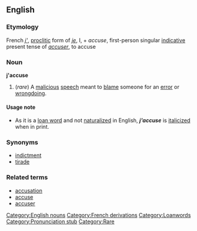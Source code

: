 ==English==
<!---Pronunciation: zha-KYOOZ--->

===Etymology===
French ''[[j']]'', [[proclitic]] form of ''[[je]]'', I, + ''accuse'', first-person singular [[indicative]] present tense of ''[[accuser]]'', to accuse

===Noun===
'''j'accuse'''<!--plural?-->

#(''rare'') A [[malicious]] [[speech]] meant to [[blame]] someone for an [[error]] or [[wrongdoing]].

====Usage note====
*As it is a [[loan word]] and not [[naturalize]]d in English, '''''j'accuse''''' is [[italicize]]d when in print.

===Synonyms===
*[[indictment]]
*[[tirade]]

===Related terms===
*[[accusation]]
*[[accuse]]
*[[accuser]]

[[Category:English nouns]]
[[Category:French derivations]]
[[Category:Loanwords]]
[[Category:Pronunciation stub]]
[[Category:Rare]]